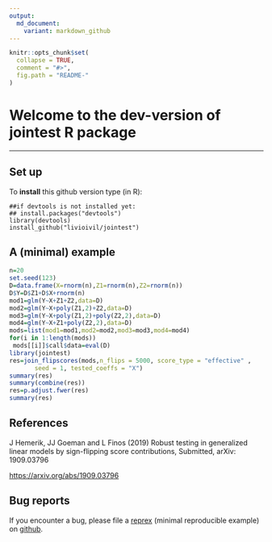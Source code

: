 ---
output:
  md_document:
    variant: markdown_github
---

<!-- README.md is generated from README.Rmd. Please edit that file -->

```{r, echo = FALSE}
knitr::opts_chunk$set(
  collapse = TRUE,
  comment = "#>",
  fig.path = "README-"
)
```
# Welcome to the dev-version of jointest R package

<!-- #[library flipscores on CRAN](http://cran.r-project.org/web/packages/flipscores/index.html) -->


* * *

## Set up

To **install** this github version type (in R):

    ##if devtools is not installed yet: 
    ## install.packages("devtools") 
    library(devtools)
    install_github("livioivil/jointest")


<!-- ## Some examples -->



## A (minimal) example

```{r,  message = FALSE}
n=20
set.seed(123)
D=data.frame(X=rnorm(n),Z1=rnorm(n),Z2=rnorm(n))
D$Y=D$Z1+D$X+rnorm(n)
mod1=glm(Y~X+Z1+Z2,data=D)
mod2=glm(Y~X+poly(Z1,2)+Z2,data=D)
mod3=glm(Y~X+poly(Z1,2)+poly(Z2,2),data=D)
mod4=glm(Y~X+Z1+poly(Z2,2),data=D)
mods=list(mod1=mod1,mod2=mod2,mod3=mod3,mod4=mod4)
for(i in 1:length(mods))
 mods[[i]]$call$data=eval(D)
library(jointest)
res=join_flipscores(mods,n_flips = 5000, score_type = "effective" ,
       seed = 1, tested_coeffs = "X")
summary(res)
summary(combine(res))
res=p.adjust.fwer(res)
summary(res)

```


## References

J Hemerik, JJ Goeman and L Finos (2019) Robust testing in generalized linear models by sign-flipping score contributions, Submitted, arXiv: 1909.03796

<https://arxiv.org/abs/1909.03796>

## Bug reports
If you encounter a bug, please file a
[reprex](https://github.com/tidyverse/reprex) (minimal reproducible example)
on [github](https://github.com/livioivil/jointest/issues).
